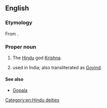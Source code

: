 ==English==
{{wikipedia|Govinda}}

===Etymology===
From {{etyl|sa|en}} {{m|sa|sc=Deva|गोविन्‍द|tr=Govinda||finder of cows}}.

===Proper noun===
{{en-proper noun}}

# The [[Hindu]] god [[Krishna]].
# {{given name|male|from=Sanskrit}} used in India; also transliterated as [[Govind]].

====See also====
* [[Gopala]]

[[Category:en:Hindu deities]]